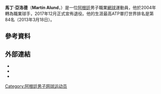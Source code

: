 {{Infobox 网球
|姓名=Martín Alund
|照片= Alund WMQ14 (11) (14605018134).jpg
|国籍={{ARG}}
|生年=1985年
|生日={{birth_date_and_age|1985|12|26|mf=y}}
|出生地=[[阿根廷|阿根廷]]門多薩
|居住地=[[阿根廷|阿根廷]]門多薩
|身高=183
|体重=80
|持拍手=右
|反拍=單手
|转职业年=2001年
|球拍=
|球衣=
|球鞋=
|单打最高排名=84（2013年3月18日）
|双打最高排名=
|现单打排名=
|现双打排名=
|单打冠军头衔=0
|双打冠军头衔=0
|职业战绩=7勝10負（單打）<br />1勝2負（雙打）
|奖金=437,489[[美元|美元]]
|澳网最好成绩=
|法网最好成绩=男單第一輪（2013）
|温网最好成绩=男單第一輪（2013）
|美网最好成绩=
|大满贯个数=
|奥运会最好成绩=
}}

'''馬丁·亞洛德'''（'''Martín Alund'''，{{bd|1985年|12月26日}}）是一位[[阿根廷|阿根廷]]男子職業[[網球|網球]]運動員，他於2004年轉為職業球手，2017年12月正式宣佈退役。他的生涯最高ATP單打世界排名是第84名（2013年3月18日）。

== 參考資料 ==
{{reflist|2}}

== 外部連結 ==
* {{ATP|id=A539}}
* {{ITF Profile|id=100013227}}
* {{DavisCupplayerlink|id=100013227}}

{{DEFAULTSORT:Alund, Martín}}

[[Category:阿根廷男子网球运动员|Category:阿根廷男子网球运动员]]